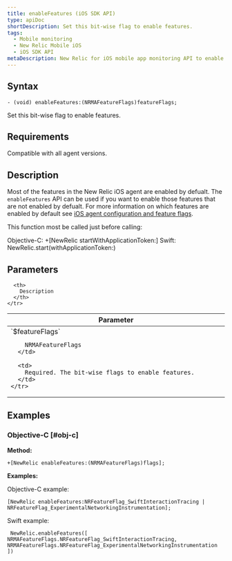 ```yaml
---
title: enableFeatures (iOS SDK API)
type: apiDoc
shortDescription: Set this bit-wise flag to enable features.
tags:
  - Mobile monitoring
  - New Relic Mobile iOS
  - iOS SDK API
metaDescription: New Relic for iOS mobile app monitoring API to enable features.
---
```


## Syntax

```
- (void) enableFeatures:(NRMAFeatureFlags)featureFlags;
```

Set this bit-wise flag to enable features.

## Requirements

Compatible with all agent versions.

## Description

Most of the features in the New Relic iOS agent are enabled by defualt. The `enableFeatures` API can be used if you want to enable those features that are not enabled by defualt.
For more information on which features are enabled by default see [iOS agent configuration and feature flags](/docs/mobile-monitoring/new-relic-mobile-ios/api-guides/ios-agent-configuration-feature-flags).

<Callout variant="important">
This function most be called just before calling:

Objective-C: +[NewRelic startWithApplicationToken:]
Swift: NewRelic.start(withApplicationToken:)   
</Callout>

## Parameters

<table>
  <thead>
    <tr>
      <th width="25%">
        Parameter
      </th>

      <th>
        Description
      </th>
    </tr>
  </thead>

  <tbody>
    <tr>
      <td>
        `$featureFlags`

        NRMAFeatureFlags
      </td>

      <td>
        Required. The bit-wise flags to enable features.
      </td>
    </tr>
  </tbody>
</table>


## Examples

### Objective-C [#obj-c]

**Method:**

```
+[NewRelic enableFeatures:(NRMAFeatureFlags)flags];
```

**Examples:**

Objective-C example:

```
[NewRelic enableFeatures:NRFeatureFlag_SwiftInteractionTracing | NRFeatureFlag_ExperimentalNetworkingInstrumentation];
```

Swift example:

```
 NewRelic.enableFeatures([ NRMAFeatureFlags.NRFeatureFlag_SwiftInteractionTracing, NRMAFeatureFlags.NRFeatureFlag_ExperimentalNetworkingInstrumentation ])
```
